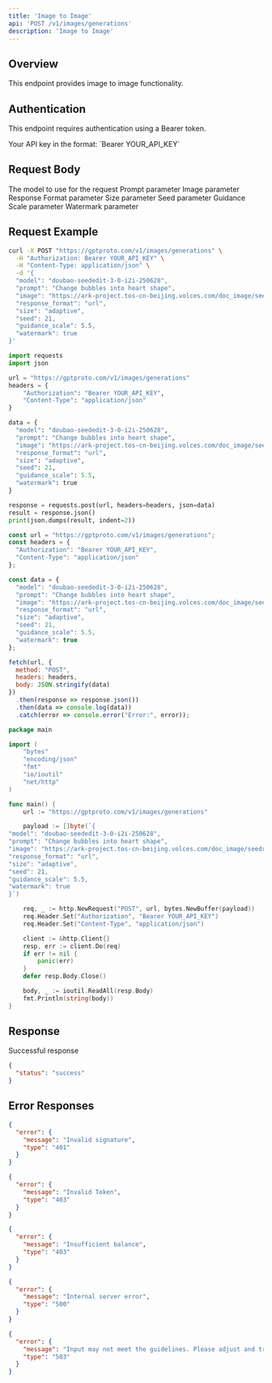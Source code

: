 ```yaml
---
title: 'Image to Image'
api: 'POST /v1/images/generations'
description: 'Image to Image'
---
```


## Overview

This endpoint provides image to image functionality.

## Authentication

This endpoint requires authentication using a Bearer token.

<ParamField header="Authorization" type="string" required default="sk-***********">
  Your API key in the format: `Bearer YOUR_API_KEY`
</ParamField>

## Request Body

<ParamField body="model" type="string" required default="doubao-seededit-3-0-i2i-250628">
  The model to use for the request
</ParamField>

<ParamField body="prompt" type="string" required default="Change bubbles into heart shape">
  Prompt parameter
</ParamField>

<ParamField body="image" type="string"  default="https://ark-project.tos-cn-beijing.volces.com/doc_image/seedream_i2i.jpeg">
  Image parameter
</ParamField>

<ParamField body="response_format" type="string"  default="url">
  Response Format parameter
</ParamField>

<ParamField body="size" type="string"  default="adaptive">
  Size parameter
</ParamField>

<ParamField body="seed" type="integer"  default="21">
  Seed parameter
</ParamField>

<ParamField body="guidance_scale" type="number"  default="5.5">
  Guidance Scale parameter
</ParamField>

<ParamField body="watermark" type="boolean"  default="true">
  Watermark parameter
</ParamField>

## Request Example

<CodeGroup>

```bash cURL
curl -X POST "https://gptproto.com/v1/images/generations" \
  -H "Authorization: Bearer YOUR_API_KEY" \
  -H "Content-Type: application/json" \
  -d '{
  "model": "doubao-seededit-3-0-i2i-250628",
  "prompt": "Change bubbles into heart shape",
  "image": "https://ark-project.tos-cn-beijing.volces.com/doc_image/seedream_i2i.jpeg",
  "response_format": "url",
  "size": "adaptive",
  "seed": 21,
  "guidance_scale": 5.5,
  "watermark": true
}'
```

```python Python
import requests
import json

url = "https://gptproto.com/v1/images/generations"
headers = {
    "Authorization": "Bearer YOUR_API_KEY",
    "Content-Type": "application/json"
}

data = {
  "model": "doubao-seededit-3-0-i2i-250628",
  "prompt": "Change bubbles into heart shape",
  "image": "https://ark-project.tos-cn-beijing.volces.com/doc_image/seedream_i2i.jpeg",
  "response_format": "url",
  "size": "adaptive",
  "seed": 21,
  "guidance_scale": 5.5,
  "watermark": true
}

response = requests.post(url, headers=headers, json=data)
result = response.json()
print(json.dumps(result, indent=2))
```

```javascript JavaScript
const url = "https://gptproto.com/v1/images/generations";
const headers = {
  "Authorization": "Bearer YOUR_API_KEY",
  "Content-Type": "application/json"
};

const data = {
  "model": "doubao-seededit-3-0-i2i-250628",
  "prompt": "Change bubbles into heart shape",
  "image": "https://ark-project.tos-cn-beijing.volces.com/doc_image/seedream_i2i.jpeg",
  "response_format": "url",
  "size": "adaptive",
  "seed": 21,
  "guidance_scale": 5.5,
  "watermark": true
};

fetch(url, {
  method: "POST",
  headers: headers,
  body: JSON.stringify(data)
})
  .then(response => response.json())
  .then(data => console.log(data))
  .catch(error => console.error("Error:", error));
```

```go Go
package main

import (
    "bytes"
    "encoding/json"
    "fmt"
    "io/ioutil"
    "net/http"
)

func main() {
    url := "https://gptproto.com/v1/images/generations"

    payload := []byte(`{
"model": "doubao-seededit-3-0-i2i-250628",
"prompt": "Change bubbles into heart shape",
"image": "https://ark-project.tos-cn-beijing.volces.com/doc_image/seedream_i2i.jpeg",
"response_format": "url",
"size": "adaptive",
"seed": 21,
"guidance_scale": 5.5,
"watermark": true
}`)

    req, _ := http.NewRequest("POST", url, bytes.NewBuffer(payload))
    req.Header.Set("Authorization", "Bearer YOUR_API_KEY")
    req.Header.Set("Content-Type", "application/json")

    client := &http.Client{}
    resp, err := client.Do(req)
    if err != nil {
        panic(err)
    }
    defer resp.Body.Close()

    body, _ := ioutil.ReadAll(resp.Body)
    fmt.Println(string(body))
}
```

</CodeGroup>

## Response

<ResponseField name="Success" type="200">
  Successful response

```json
{
  "status": "success"
}
```
</ResponseField>

## Error Responses

<ResponseExample>

```json 401 - Invalid signature
{
  "error": {
    "message": "Invalid signature",
    "type": "401"
  }
}
```

```json 403 - Invalid Token
{
  "error": {
    "message": "Invalid Token",
    "type": "403"
  }
}
```

```json 403 - Insufficient balance
{
  "error": {
    "message": "Insufficient balance",
    "type": "403"
  }
}
```

```json 500 - Internal server error
{
  "error": {
    "message": "Internal server error",
    "type": "500"
  }
}
```

```json 503 - Content policy violation
{
  "error": {
    "message": "Input may not meet the guidelines. Please adjust and try again.",
    "type": "503"
  }
}
```

</ResponseExample>

